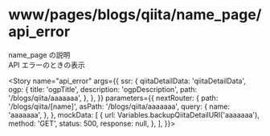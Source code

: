 
<Meta
  title="www/pages/blogs/qiita/name_page/api_error"
  component={BlogsQiitaNamePage}
  decorators={[withMock]}
/>

# www/pages/blogs/qiita/name_page/api_error

name_page の説明  
API エラーのときの表示

<Story
  name="api_error"
  args={{
    ssr: {
      qiitaDetailData: 'qiitaDetailData',
      ogp: {
        title: 'ogpTitle',
        description: 'ogpDescription',
        path: '/blogs/qiita/aaaaaaa',
      },
    },
  }}
  parameters={{
    nextRouter: {
      path: '/blogs/qiita/[name]',
      asPath: '/blogs/qiita/aaaaaaa',
      query: {
        name: 'aaaaaaa',
      },
    },
    mockData: [
      {
        url: Variables.backupQiitaDetailURI('aaaaaaa'),
        method: 'GET',
        status: 500,
        response: null,
      },
    ],
  }}></Story>

<Source>
  <BlogsQiitaNamePage />
</Source>

<Props story="api_error" />
